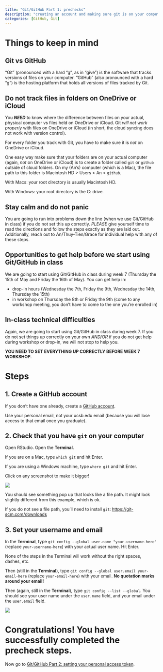 ```yaml
---
title: "Git/GitHub Part 1: prechecks"
description: "creating an account and making sure git is on your computer and configured correctly"
categories: [GitHub, Git]
---
```


# Things to keep in mind

## Git vs GitHub

"Git" (pronounced with a hard "g", as in "give") is the software that tracks versions of files on your computer. "GitHub" (also pronounced with a hard "g") is the hosting platform that holds all versions of files tracked by Git.

## Do not track files in folders on OneDrive or iCloud

You **_NEED_** to know where the difference between files on your actual, physical computer vs files held on OneDrive or iCloud. Git _will not work properly_ with files on OneDrive or iCloud (in short, the cloud syncing does not work with version control).  

For every folder you track with Git, you have to make sure it is _not_ on OneDrive or iCloud.  

One easy way make sure that your folders are on your actual computer (again, _not_ on OneDrive or iCloud) is to create a folder called `git` or `github` outside of cloud folders. On my (An's) computer (which is a Mac), the file path to this folder is Macintosh HD > Users > An > `github`. 

With Macs: your root directory is usually Macintosh HD.  

With Windows: your root directory is the C: drive.

## Stay calm and do not panic

You are going to run into problems down the line (when we use Git/GitHub in class) if you do not set this up correctly. _PLEASE_ give yourself time to read the directions and follow the steps exactly as they are laid out. Additionally, reach out to An/Thuy-Tien/Grace for individual help with any of these steps.

## Opportunities to get help before we start using Git/GitHub in class

We are going to start using Git/GitHub in class during week 7 (Thursday the 15th of May and Friday the 16th of May). You can get help in:  

- drop-in hours (Wednesday the 7th, Friday the 9th, Wednesday the 14th, Thursday the 15th)
- in workshop on Thursday the 8th or Friday the 9th (come to any workshop meeting, you don't have to come to the one you're enrolled in)

## In-class technical difficulties

Again, we are going to start using Git/GitHub in class during week 7. If you do not set things up correctly on your own _AND/OR_ if you do not get help during workshop or drop-in, we will not stop to help you.  

**YOU NEED TO SET EVERYTHING UP CORRECTLY BEFORE WEEK 7 WORKSHOP.**

# Steps 

## 1. Create a GitHub account

If you don't have one already, create a [GitHub account](https://github.com/).  

Use your personal email, not your ucsb.edu email (because you will lose access to that email once you graduate).

## 2. Check that you have `git` on your computer

Open RStudio. Open the **Terminal**.  

If you are on a Mac, type `which git` and hit Enter.  

If you are using a Windows machine, type `where git` and hit Enter. 

:::{.callout-tip}
Click on any screenshot to make it bigger!
:::

![](/resources/images/github-prechecks/01_which-git.png)

You should see something pop up that looks like a file path. It might look slightly different from this example, which is ok.  

If you do not see a file path, you'll need to install `git`: [https://git-scm.com/downloads](https://git-scm.com/downloads)

## 3. Set your username and email

In the **Terminal**, type `git config --global user.name "your-username-here"` (replace `your-username-here`) with your actual user name. Hit Enter.

:::{.callout-warning title="Pay attention to spaces, dashes, and all punctuation!!!"}
None of the steps in the Terminal will work without the right spaces, dashes, etc.
:::

Then (still in the **Terminal**), type `git config --global user.email your-email-here` (replace `your-email-here`) with your email. **No quotation marks around your email!**  

Then (again, still in the **Terminal**), type `git config --list --global`. You should see your user name under the `user.name` field, and your email under the `user.email` field.

![](/resources/images/github-prechecks/02_global-config-options.png)

# Congratulations! You have successfully completed the precheck steps.

Now go to [Git/GitHub Part 2: setting your personal access token](https://spring-2025.envs-193ds.com/resources/storing-personal-access-token).
